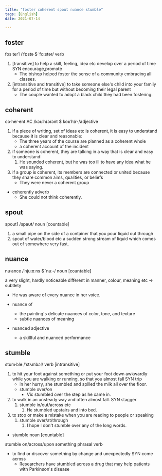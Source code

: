 ```yaml
---
title: "foster coherent spout nuance stumble"
tags: [English]
date: 2021-07-14

---
```


## foster

fos·ter1 /ˈfɒstə $ ˈfɑːstər/ verb

1. [transitive] to help a skill, feeling, idea etc develop over a period of time
   SYN encourage,promote
   - The bishop helped foster the sense of a community embracing all classes.
2. [intransitive and transitive] to take someone else's child into your family
   for a period of time but without becoming their legal parent
   - The couple wanted to adopt a black child they had been fostering.

## coherent

co·her·ent AC /kəʊˈhɪərənt $ koʊˈhɪr-/adjective

1. if a piece of writing, set of ideas etc is coherent, it is easy to understand
   because it is clear and reasonable:
   - The three years of the course are planned as a coherent whole
   - a coherent account of the incident
2. if someone is coherent, they are talking in a way that is clear and easy to understand
   1. He sounded coherent, but he was too ill to have any idea what he was
      saying.
3. if a group is coherent, its members are connected or united because they
   share common aims, qualities, or beliefs
   - They were never a coherent group

- coherently adverb
  - She could not think coherently.

## spout

spout1 /spaʊt/ noun [countable]

1. a small pipe on the side of a container that you pour liquid out through
2. spout of water/blood etc a sudden strong stream of liquid which comes out of
   somewhere very fast.

## nuance

nu·ance /ˈnjuːɑːns $ ˈnuː-/ noun [countable]

a very slight, hardly noticeable different in manner, colour, meaning etc ->
subtlety

- He was aware of every nuance in her voice.
- nuance of
  - the painting's delicate nuances of color, tone, and texture
  - subtle nuances of meaning

- nuanced adjective
  - a skillful and nuanced performance

## stumble

stum·ble /ˈstʌmbəl/ verb [intransitive]

1. to hit your foot against something or put your foot down awkwardly while you
   are walking or running, so that you almost fall SYN trip
   - In her hurry, she stumbled and spilled the milk all over the floor.
   - stumble over/on
     - Vic stumbled over the step as he came in.
2. to walk in an unsteady way and often almost fall. SYN stagger
   1. stumble in/out/across etc
      1. He stumbled upstairs and into bed.
3. to stop or make a mistake when you are reading to people or speaking
   1. stumble over/at/through
      1. I hope I don't stumble over any of the long words.

- stumble noun [countable]

stumble on/across/upon something phrasal verb

- to find or discover something by change and unexpectedly SYN come across
  - Researchers have stumbled across a drug that may help patients with
    Parkinson's disease
